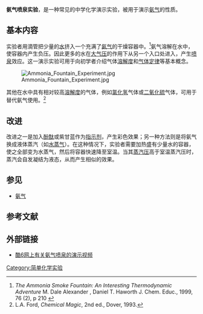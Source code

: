'''氨气喷泉实验'''，是一种常见的中学化学演示实验，被用于演示[[氨气|氨气]]的性质。

==基本内容==
实验者用滴管把少量的[[水|水]]挤入一个充满了[[氨气|氨气]]的干燥容器中。<ref>''The Ammonia Smoke Fountain: An Interesting Thermodynamic Adventure'' M. Dale Alexander , Daniel T. Haworth J. Chem. Educ., 1999, 76 (2), p 210 {{DOI| 10.1021/ed076p210}}</ref>氨气溶解在水中，使容器内产生负压。因此更多的水在[[大气压|大气压]]的作用下从另一个入口处进入，产生[[喷泉|喷泉]]效应。这一演示实验可用于向初学者介绍气体[[溶解度|溶解度]]和[[理想气体定律|气体定律]]等基本概念。

[[File:Ammonia_Fountain_Experiment.jpg|thumb]]

其他在水中具有相对较高[[溶解度|溶解度]]的气体，例如[[氯化氢|氯化氢]]气体或[[二氧化硫|二氧化硫]]气体，可用于替代氨气使用。<ref>L.A. Ford, ''Chemical Magic'', 2nd ed., Dover, 1993.</ref>

==改进==
改进之一是加入[[酚酞|酚酞]]或紫甘蓝作为[[指示剂|指示剂]]，产生彩色效果；另一种方法则是将氨气换成液体蒸汽（如[[水蒸气|水蒸气]]）。在这种情况下，实验者需要加热盛有少量水的容器，使之全部变为水蒸气，然后将容器快速降至室温。当其[[蒸汽压|蒸汽压]]高于室温蒸汽压时，蒸汽会自发凝结为液态，从而产生相似的效果。

==参见==
*[[氨气|氨气]]

==参考文献==
{{Reflist}}

==外部链接==
*[http://www.56.com/u76/v_ODQ0NzI4NDk.html  酷6网上有关氨气喷泉的演示视频] {{Wayback|url=http://www.56.com/u76/v_ODQ0NzI4NDk.html |date=20141018130530 }}

[[Category:简单化学实验|Category:简单化学实验]]